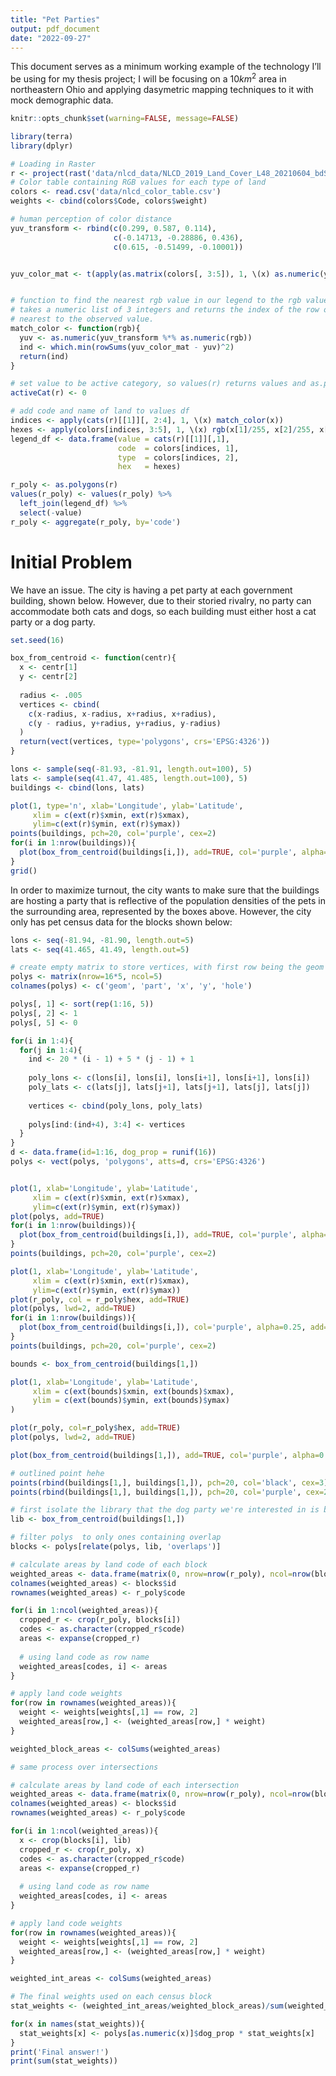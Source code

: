 ```yaml
---
title: "Pet Parties"
output: pdf_document
date: "2022-09-27"
---
```


This document serves as a minimum working example of the technology I'll be using for my thesis project; I will be focusing on a $10km^2$ area in northeastern Ohio and applying dasymetric mapping techniques to it with mock demographic data.

```r
knitr::opts_chunk$set(warning=FALSE, message=FALSE)

library(terra)
library(dplyr)
```

```r

# Loading in Raster
r <- project(rast('data/nlcd_data/NLCD_2019_Land_Cover_L48_20210604_bdSV3pzqsjEt13zGmeV9.tiff'), 'EPSG:4326')
# Color table containing RGB values for each type of land
colors <- read.csv('data/nlcd_color_table.csv')
weights <- cbind(colors$Code, colors$weight)

# human perception of color distance
yuv_transform <- rbind(c(0.299, 0.587, 0.114), 
                       c(-0.14713, -0.28886, 0.436), 
                       c(0.615, -0.51499, -0.10001))


yuv_color_mat <- t(apply(as.matrix(colors[, 3:5]), 1, \(x) as.numeric(yuv_transform %*% x)))


# function to find the nearest rgb value in our legend to the rgb value seen in the raster.
# takes a numeric list of 3 integers and returns the index of the row of the colors csv
# nearest to the observed value.
match_color <- function(rgb){
  yuv <- as.numeric(yuv_transform %*% as.numeric(rgb))
  ind <- which.min(rowSums(yuv_color_mat - yuv)^2)
  return(ind)
}

# set value to be active category, so values(r) returns values and as.polygons(r) has values
activeCat(r) <- 0

# add code and name of land to values df
indices <- apply(cats(r)[[1]][, 2:4], 1, \(x) match_color(x))
hexes <- apply(colors[indices, 3:5], 1, \(x) rgb(x[1]/255, x[2]/255, x[3]/255))
legend_df <- data.frame(value = cats(r)[[1]][,1],
                        code  = colors[indices, 1],
                        type  = colors[indices, 2],
                        hex   = hexes)

r_poly <- as.polygons(r)
values(r_poly) <- values(r_poly) %>%
  left_join(legend_df) %>%
  select(-value)
r_poly <- aggregate(r_poly, by='code')

```

# Initial Problem

We have an issue. The city is having a pet party at each government building, shown below. However, due to their storied rivalry, no party can accommodate both cats and dogs, so each building must either host a cat party or a dog party.

```r
set.seed(16)

box_from_centroid <- function(centr){
  x <- centr[1]
  y <- centr[2]
  
  radius <- .005
  vertices <- cbind(
    c(x-radius, x-radius, x+radius, x+radius),
    c(y - radius, y+radius, y+radius, y-radius)
  )
  return(vect(vertices, type='polygons', crs='EPSG:4326'))
}

lons <- sample(seq(-81.93, -81.91, length.out=100), 5)
lats <- sample(seq(41.47, 41.485, length.out=100), 5)
buildings <- cbind(lons, lats)

plot(1, type='n', xlab='Longitude', ylab='Latitude',
     xlim = c(ext(r)$xmin, ext(r)$xmax), 
     ylim=c(ext(r)$ymin, ext(r)$ymax))
points(buildings, pch=20, col='purple', cex=2)
for(i in 1:nrow(buildings)){
  plot(box_from_centroid(buildings[i,]), add=TRUE, col='purple', alpha=0.15)
}
grid()
```
In order to maximize turnout, the city wants to make sure that the buildings are hosting a party that is reflective of the population densities of the pets in the surrounding area, represented by the boxes above. However, the city only has pet census data for the blocks shown below:

```r

lons <- seq(-81.94, -81.90, length.out=5)
lats <- seq(41.465, 41.49, length.out=5)

# create empty matrix to store vertices, with first row being the geom ID
polys <- matrix(nrow=16*5, ncol=5)
colnames(polys) <- c('geom', 'part', 'x', 'y', 'hole')

polys[, 1] <- sort(rep(1:16, 5))
polys[, 2] <- 1
polys[, 5] <- 0

for(i in 1:4){
  for(j in 1:4){
    ind <- 20 * (i - 1) + 5 * (j - 1) + 1
    
    poly_lons <- c(lons[i], lons[i], lons[i+1], lons[i+1], lons[i])
    poly_lats <- c(lats[j], lats[j+1], lats[j+1], lats[j], lats[j])
    
    vertices <- cbind(poly_lons, poly_lats)
    
    polys[ind:(ind+4), 3:4] <- vertices
  }
}
d <- data.frame(id=1:16, dog_prop = runif(16))
polys <- vect(polys, 'polygons', atts=d, crs='EPSG:4326')


plot(1, xlab='Longitude', ylab='Latitude',
     xlim = c(ext(r)$xmin, ext(r)$xmax), 
     ylim=c(ext(r)$ymin, ext(r)$ymax))
plot(polys, add=TRUE)
for(i in 1:nrow(buildings)){
  plot(box_from_centroid(buildings[i,]), add=TRUE, col='purple', alpha=0.15)
}
points(buildings, pch=20, col='purple', cex=2)
```

```r

plot(1, xlab='Longitude', ylab='Latitude',
     xlim = c(ext(r)$xmin, ext(r)$xmax), 
     ylim=c(ext(r)$ymin, ext(r)$ymax))
plot(r_poly, col = r_poly$hex, add=TRUE)
plot(polys, lwd=2, add=TRUE)
for(i in 1:nrow(buildings)){
  plot(box_from_centroid(buildings[i,]), col='purple', alpha=0.25, add=TRUE)
}
points(buildings, pch=20, col='purple', cex=2)
```
```r
bounds <- box_from_centroid(buildings[1,])

plot(1, xlab='Longitude', ylab='Latitude',
     xlim = c(ext(bounds)$xmin, ext(bounds)$xmax), 
     ylim = c(ext(bounds)$ymin, ext(bounds)$ymax)
)

plot(r_poly, col=r_poly$hex, add=TRUE)
plot(polys, lwd=2, add=TRUE)

plot(box_from_centroid(buildings[1,]), add=TRUE, col='purple', alpha=0.4)

# outlined point hehe
points(rbind(buildings[1,], buildings[1,]), pch=20, col='black', cex=3)
points(rbind(buildings[1,], buildings[1,]), pch=20, col='purple', cex=2)

```


```r
# first isolate the library that the dog party we're interested in is being held at
lib <- box_from_centroid(buildings[1,])

# filter polys  to only ones containing overlap
blocks <- polys[relate(polys, lib, 'overlaps')]

# calculate areas by land code of each block
weighted_areas <- data.frame(matrix(0, nrow=nrow(r_poly), ncol=nrow(blocks)))
colnames(weighted_areas) <- blocks$id
rownames(weighted_areas) <- r_poly$code

for(i in 1:ncol(weighted_areas)){
  cropped_r <- crop(r_poly, blocks[i])
  codes <- as.character(cropped_r$code)
  areas <- expanse(cropped_r)
  
  # using land code as row name
  weighted_areas[codes, i] <- areas
}

# apply land code weights
for(row in rownames(weighted_areas)){
  weight <- weights[weights[,1] == row, 2]
  weighted_areas[row,] <- (weighted_areas[row,] * weight)
}

weighted_block_areas <- colSums(weighted_areas)

```

```r
# same process over intersections

# calculate areas by land code of each intersection
weighted_areas <- data.frame(matrix(0, nrow=nrow(r_poly), ncol=nrow(blocks)))
colnames(weighted_areas) <- blocks$id
rownames(weighted_areas) <- r_poly$code

for(i in 1:ncol(weighted_areas)){
  x <- crop(blocks[i], lib)
  cropped_r <- crop(r_poly, x)
  codes <- as.character(cropped_r$code)
  areas <- expanse(cropped_r)
  
  # using land code as row name
  weighted_areas[codes, i] <- areas
}

# apply land code weights
for(row in rownames(weighted_areas)){
  weight <- weights[weights[,1] == row, 2]
  weighted_areas[row,] <- (weighted_areas[row,] * weight)
}

weighted_int_areas <- colSums(weighted_areas)

```

```r

# The final weights used on each census block
stat_weights <- (weighted_int_areas/weighted_block_areas)/sum(weighted_int_areas/weighted_block_areas)

for(x in names(stat_weights)){
  stat_weights[x] <- polys[as.numeric(x)]$dog_prop * stat_weights[x]
}
print('Final answer!')
print(sum(stat_weights))


```
